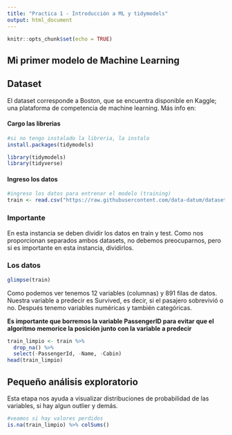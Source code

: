 ```yaml
---
title: "Practica 1 - Introducción a ML y tidymodels"
output: html_document
---
```


```r
knitr::opts_chunk$set(echo = TRUE)
```

## Mi primer modelo de Machine Learning

## Dataset

El dataset corresponde a Boston, que se encuentra disponible en Kaggle; una plataforma de competencia de machine learning. 
Más info en: 

#### Cargo las librerias

```r
#si no tengo instalado la libreria, la instalo
install.packages(tidymodels)
```


```r
library(tidymodels)
library(tidyverse)
```

#### Ingreso los datos

```r
#ingreso los datos para entrenar el modelo (training)
train <- read.csv("https://raw.githubusercontent.com/data-datum/datasets/main/train-titanic.csv")
```

### Importante

En esta instancia se deben dividir los datos en train y test. 
Como nos proporcionan separados ambos datasets, no debemos preocuparnos, pero si es importante en esta instancia, dividirlos. 


### Los datos
```r
glimpse(train)
```

Como podemos ver tenemos 12 variables (columnas) y 891 filas de datos. 
Nuestra variable a predecir es Survived, es decir, si el pasajero sobrevivió o no. 
Después tenemo variables numéricas y también categóricas. 


**Es importante que borremos la variable PassengerID para evitar que el algoritmo memorice la posición junto con la variable a predecir**


```r
train_limpio <- train %>%
  drop_na() %>%
  select(-PassengerId, -Name, -Cabin) 
head(train_limpio)
```


## Pequeño análisis exploratorio 
Esta etapa nos ayuda a visualizar distribuciones de probabilidad de las variables, si hay algun outlier y demás. 

```r
#veamos si hay valores perdidos
is.na(train_limpio) %>% colSums()
```


```r

```

